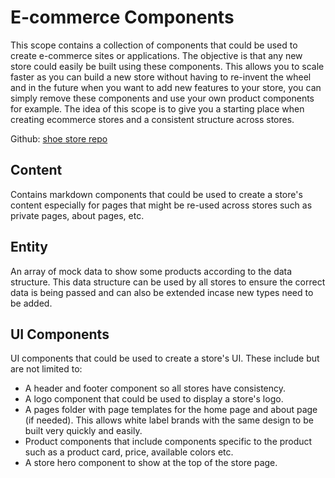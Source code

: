 # E-commerce Components

This scope contains a collection of components that could be used to create e-commerce sites or applications. The objective is that any new store could easily be built using these components. This allows you to scale faster as you can build a new store without having to re-invent the wheel and in the future when you want to add new features to your store, you can simply remove these components and use your own product components for example. The idea of this scope is to give you a starting place when creating ecommerce stores and a consistent structure across stores.

Github: [shoe store repo](https://github.com/bit-demos/shoe-store)

## Content

Contains markdown components that could be used to create a store's content especially for pages that might be re-used across stores such as private pages, about pages, etc.

## Entity

An array of mock data to show some products according to the data structure. This data structure can be used by all stores to ensure the correct data is being passed and can also be extended incase new types need to be added.

## UI Components

UI components that could be used to create a store's UI. These include but are not limited to:

- A header and footer component so all stores have consistency.
- A logo component that could be used to display a store's logo.
- A pages folder with page templates for the home page and about page (if needed). This allows white label brands with the same design to be built very quickly and easily.
- Product components that include components specific to the product such as a product card, price, available colors etc.
- A store hero component to show at the top of the store page.